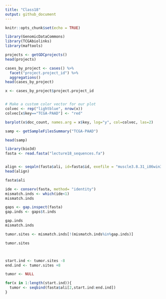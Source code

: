 ```yaml
---
title: "Class18"
output: github_document
---
```


```r
knitr::opts_chunk$set(echo = TRUE)
```

```r
library(GenomicDataCommons)
library(TCGAbiolinks)
library(maftools)
```

```r
projects <- getGDCprojects()
head(projects)
```

```r
cases_by_project <- cases() %>%
  facet("project.project_id") %>%
  aggregations()
head(cases_by_project)
```

```r
x <- cases_by_project$project.project_id


# Make a custom color vector for our plot
colvec <- rep("lightblue", nrow(x))
colvec[x$key=="TCGA-PAAD"] <- "red"

barplot(x$doc_count, names.arg = x$key, log="y", col=colvec, las=2)


```

```r
samp <- getSampleFilesSummary("TCGA-PAAD")
```
```r
head(samp)
```


```r
library(bio3d)
fasta <- read.fasta("lecture18_sequences.fa")


align <- seqaln(fasta$ali, id=fasta$id, exefile = "muscle3.8.31_i86win32.exe", protein=TRUE, )
head(align)

fasta$ali


```

```r

ide <- conserv(fasta, method= "identity")
mismatch.inds <- which(ide<1)
mismatch.inds

gaps <- gap.inspect(fasta)
gap.inds <- gaps$t.inds

gap.inds
mismatch.inds

tumor.sites <- mismatch.inds[!(mismatch.inds%in%gap.inds)]

tumor.sites




```





```r
start.ind <- tumor.sites -8
end.ind <- tumor.sites +8

tumor <- NULL

for(x in 1:length(start.ind)){
  tumor <- seqbind(fasta$ali[2,start.ind:end.ind])
}


```


























